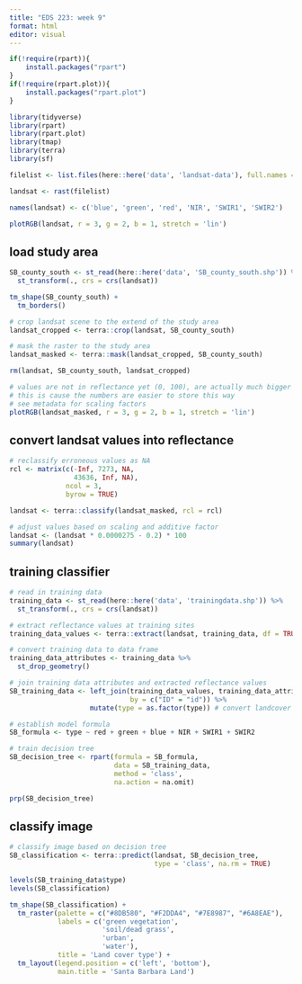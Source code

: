 ```yaml
---
title: "EDS 223: week 9"
format: html
editor: visual
---
```


```r
if(!require(rpart)){
    install.packages("rpart")
}
if(!require(rpart.plot)){
    install.packages("rpart.plot")
}
```

```r
library(tidyverse)
library(rpart)
library(rpart.plot)
library(tmap)
library(terra)
library(sf)
```

```r
filelist <- list.files(here::here('data', 'landsat-data'), full.names = TRUE)

landsat <- rast(filelist)

names(landsat) <- c('blue', 'green', 'red', 'NIR', 'SWIR1', 'SWIR2')

plotRGB(landsat, r = 3, g = 2, b = 1, stretch = 'lin')
```
## load study area
```r
SB_county_south <- st_read(here::here('data', 'SB_county_south.shp')) %>%
  st_transform(., crs = crs(landsat))

tm_shape(SB_county_south) +
  tm_borders()
```

```r
# crop landsat scene to the extend of the study area
landsat_cropped <- terra::crop(landsat, SB_county_south)

# mask the raster to the study area
landsat_masked <- terra::mask(landsat_cropped, SB_county_south)

rm(landsat, SB_county_south, landsat_cropped)

# values are not in reflectance yet (0, 100), are actually much bigger
# this is cause the numbers are easier to store this way
# see metadata for scaling factors
plotRGB(landsat_masked, r = 3, g = 2, b = 1, stretch = 'lin')
```

## convert landsat values into reflectance

```r
# reclassify erroneous values as NA
rcl <- matrix(c(-Inf, 7273, NA,
                43636, Inf, NA), 
              ncol = 3,
              byrow = TRUE)

landsat <- terra::classify(landsat_masked, rcl = rcl)

# adjust values based on scaling and additive factor
landsat <- (landsat * 0.0000275 - 0.2) * 100
summary(landsat)
```

## training classifier

```r
# read in training data
training_data <- st_read(here::here('data', 'trainingdata.shp')) %>%
  st_transform(., crs = crs(landsat))
```

```r
# extract reflectance values at training sites
training_data_values <- terra::extract(landsat, training_data, df = TRUE)

# convert training data to data frame
training_data_attributes <- training_data %>%
  st_drop_geometry()

# join training data attributes and extracted reflectance values
SB_training_data <- left_join(training_data_values, training_data_attributes,
                              by = c("ID" = "id")) %>%
                    mutate(type = as.factor(type)) # convert landcover type to factor
```

```r
# establish model formula
SB_formula <- type ~ red + green + blue + NIR + SWIR1 + SWIR2

# train decision tree
SB_decision_tree <- rpart(formula = SB_formula,
                          data = SB_training_data,
                          method = 'class',
                          na.action = na.omit)

prp(SB_decision_tree)


```

## classify image

```r
# classify image based on decision tree
SB_classification <- terra::predict(landsat, SB_decision_tree, 
                                    type = 'class', na.rm = TRUE)

levels(SB_training_data$type)
levels(SB_classification)
```

```r
tm_shape(SB_classification) +
  tm_raster(palette = c("#8DB580", "#F2DDA4", "#7E8987", "#6A8EAE"),
            labels = c('green vegetation',
                       'soil/dead grass',
                       'urban', 
                       'water'),
            title = 'Land cover type') + 
  tm_layout(legend.position = c('left', 'bottom'),
            main.title = 'Santa Barbara Land')
```

